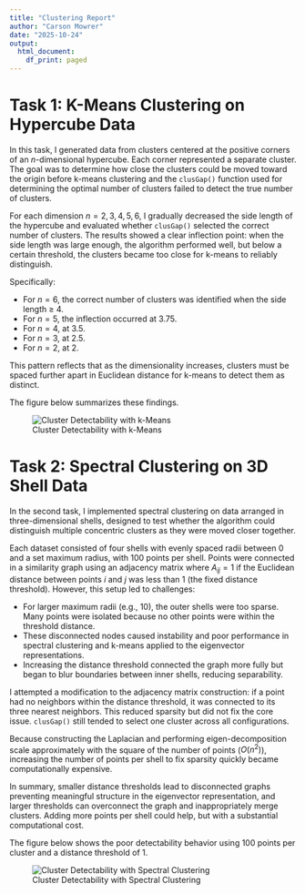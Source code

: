 ```yaml
---
title: "Clustering Report"
author: "Carson Mowrer"
date: "2025-10-24"
output:
  html_document:
    df_print: paged
---
```


# Task 1: K-Means Clustering on Hypercube Data

In this task, I generated data from clusters centered at the positive corners of an $n$-dimensional hypercube. Each corner represented a separate cluster. The goal was to determine how close the clusters could be moved toward the origin before k-means clustering and the `clusGap()` function used for determining the optimal number of clusters failed to detect the true number of clusters.

For each dimension $n = 2, 3, 4, 5, 6$, I gradually decreased the side length of the hypercube and evaluated whether `clusGap()` selected the correct number of clusters. The results showed a clear inflection point: when the side length was large enough, the algorithm performed well, but below a certain threshold, the clusters became too close for k-means to reliably distinguish.

Specifically:

-   For $n = 6$, the correct number of clusters was identified when the side length ≥ 4.
-   For $n = 5$, the inflection occurred at 3.75.
-   For $n = 4$, at 3.5.
-   For $n = 3$, at 2.5.
-   For $n = 2$, at 2.

This pattern reflects that as the dimensionality increases, clusters must be spaced further apart in Euclidean distance for k-means to detect them as distinct.

The figure below summarizes these findings.

![Cluster Detectability with k-Means](figures/cluster_detectability_kmeans.png)

# Task 2: Spectral Clustering on 3D Shell Data

In the second task, I implemented spectral clustering on data arranged in three-dimensional shells, designed to test whether the algorithm could distinguish multiple concentric clusters as they were moved closer together.

Each dataset consisted of four shells with evenly spaced radii between 0 and a set maximum radius, with 100 points per shell. Points were connected in a similarity graph using an adjacency matrix where $A_{ij} = 1$ if the Euclidean distance between points $i$ and $j$ was less than 1 (the fixed distance threshold). However, this setup led to challenges:

-   For larger maximum radii (e.g., 10), the outer shells were too sparse. Many points were isolated because no other points were within the threshold distance.
-   These disconnected nodes caused instability and poor performance in spectral clustering and k-means applied to the eigenvector representations.
-   Increasing the distance threshold connected the graph more fully but began to blur boundaries between inner shells, reducing separability.

I attempted a modification to the adjacency matrix construction: if a point had no neighbors within the distance threshold, it was connected to its three nearest neighbors. This reduced sparsity but did not fix the core issue. `clusGap()` still tended to select one cluster across all configurations.

Because constructing the Laplacian and performing eigen-decomposition scale approximately with the square of the number of points ($O(n^2)$), increasing the number of points per shell to fix sparsity quickly became computationally expensive.

In summary, smaller distance thresholds lead to disconnected graphs preventing meaningful structure in the eigenvector representation, and larger thresholds can overconnect the graph and inappropriately merge clusters. Adding more points per shell could help, but with a substantial computational cost. 

The figure below shows the poor detectability behavior using 100 points per cluster and a distance threshold of 1. 

![Cluster Detectability with Spectral Clustering](figures/cluster_detectability_spec.png)
